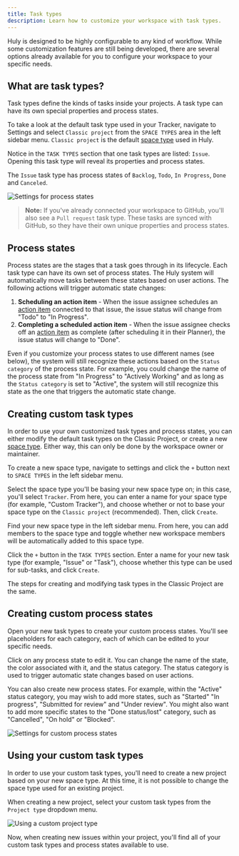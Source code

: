 ```yaml
---
title: Task types
description: Learn how to customize your workspace with task types.
---
```



<YouTube id="EVmZr1Ybi8c" posterQuality="max" />

Huly is designed to be highly configurable to any kind of workflow. While some customization features are still being developed, there are several options already available for you to configure your workspace to your specific needs.

## What are task types?

Task types define the kinds of tasks inside your projects. A task type can have its own special properties and process states.

To take a look at the default task type used in your Tracker, navigate to Settings and select `Classic project` from the `SPACE TYPES` area in the left sidebar menu. `Classic project` is the default [space type](/advanced-settings/space-types) used in Huly.

Notice in the `TASK TYPES` section that one task types are listed: `Issue`. Opening this task type will reveal its properties and process states.

The `Issue` task type has process states of `Backlog`, `Todo`, `In Progress`, `Done` and `Canceled`.

<Image
  src={settingsProcessStates}
  alt="Settings for process states"
  inferSize
  quality="max"
/>

> **Note:** If you've already connected your workspace to GitHub, you'll also see a `Pull request` task type. These tasks are synced with GitHub, so they have their own unique properties and process states.

## Process states

Process states are the stages that a task goes through in its lifecycle. Each task type can have its own set of process states. The Huly system will automatically move tasks between these states based on user actions. The following actions will trigger automatic state changes:

1. **Scheduling an action item** - When the issue assignee schedules an [action item](/task-tracking/creating-action-items) connected to that issue, the issue status will change from "Todo" to "In Progress".
2. **Completing a scheduled action item** - When the issue assignee checks off an [action item](/task-tracking/creating-action-items) as complete (after scheduling it in their Planner), the issue status will change to "Done".

Even if you customize your process states to use different names (see below), the system will still recognize these actions based on the `Status category` of the process state. For example, you could change the name of the process state from "In Progress" to "Actively Working" and as long as the `Status category` is set to "Active", the system will still recognize this state as the one that triggers the automatic state change.

## Creating custom task types

In order to use your own customized task types and process states, you can either modify the default task types on the Classic Project, or create a new [space type](/advanced-settings/space-types). Either way, this can only be done by the workspace owner or maintainer.

To create a new space type, navigate to settings and click the `+` button next to `SPACE TYPES` in the left sidebar menu.

Select the space type you'll be basing your new space type on; in this case, you'll select `Tracker`. From here, you can enter a name for your space type (for example, "Custom Tracker"), and choose whether or not to base your space type on the `Classic project` (recommended). Then, click `Create`.

Find your new space type in the left sidebar menu. From here, you can add members to the space type and toggle whether new workspace members will be automatically added to this space type.

Click the `+` button in the `TASK TYPES` section. Enter a name for your new task type (for example, "Issue" or "Task"), choose whether this type can be used for sub-tasks, and click `Create`.

The steps for creating and modifying task types in the Classic Project are the same.

## Creating custom process states

Open your new task types to create your custom process states. You'll see placeholders for each category, each of which can be edited to your specific needs.

Click on any process state to edit it. You can change the name of the state, the color associated with it, and the status category. The status category is used to trigger automatic state changes based on user actions.

You can also create new process states. For example, within the "Active" status category, you may wish to add more states, such as "Started" "In progress", "Submitted for review" and "Under review". You might also want to add more specific states to the "Done status/lost" category, such as "Cancelled", "On hold" or "Blocked".

<Image
  src={settingsCustomProcessStates}
  alt="Settings for custom process states"
  inferSize
  quality="max"
/>

## Using your custom task types

In order to use your custom task types, you'll need to create a new project based on your new space type. At this time, it is not possible to change the space type used for an existing project.

When creating a new project, select your custom task types from the `Project type` dropdown menu.

<Image
  src={settingsCustomProjectType}
  alt="Using a custom project type"
  inferSize
  quality="max"
/>

Now, when creating new issues within your project, you'll find all of your custom task types and process states available to use.
